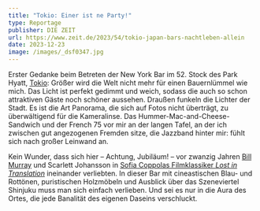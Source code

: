 ```yaml
---
title: "Tokio: Einer ist ne Party!"
type: Reportage
publisher: DIE ZEIT
url: https://www.zeit.de/2023/54/tokio-japan-bars-nachtleben-allein
date: 2023-12-23
image: /images/_dsf0347.jpg
---
```

Erster Gedanke beim Betreten der New York Bar im 52. Stock des Park Hyatt, [Tokio](https://www.zeit.de/thema/tokio): Größer wird die Welt nicht mehr für einen Bauernlümmel wie mich. Das Licht ist perfekt gedimmt und weich, sodass die auch so schon attraktiven Gäste noch schöner aussehen. Draußen funkeln die Lichter der Stadt. Es ist die Art Panorama, die sich auf Fotos nicht überträgt, zu überwältigend für die Kameralinse. Das Hummer-Mac-and-Cheese-Sandwich und der French 75 vor mir an der langen Tafel, an der ich zwischen gut angezogenen Fremden sitze, die Jazzband hinter mir: fühlt sich nach großer Leinwand an.

Kein Wunder, dass sich hier – Achtung, Jubiläum! – vor zwanzig Jahren [Bill Murray](https://www.zeit.de/thema/bill-murray) und Scarlett Johansson in [Sofia Coppolas Filmklassiker *Lost in Translation*](https://www.zeit.de/2017/22/caren-miosga-tagesthemen-lost-in-translation) ineinander verliebten. In dieser Bar mit cineastischen Blau- und Rottönen, puristischen Holzmöbeln und Ausblick über das Szeneviertel Shinjuku muss man sich einfach verlieben. Und sei es nur in die Aura des Ortes, die jede Banalität des eigenen Daseins verschluckt.